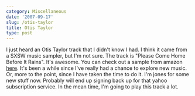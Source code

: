 ```yaml
---
category: Miscellaneous
date: '2007-09-17'
slug: /otis-taylor
title: Otis Taylor
type: post
---
```



I just heard an Otis Taylor track that I didn't know I had. I think
it came from a SXSW music sampler, but I'm not sure. The track is
"Please Come Home Before It Rains". It's awesome. You can check out
a sample from amazon
[here](http://www.amazon.com/gp/music/wma-pop-up/B0001XAJTI001001/ref=mu_sam_wma_001_001/002-7137960-9375224).
It's been a while since I've really had a chance to explore new
music. Or, more to the point, since I have taken the time to do it.
I'm jones for some new stuff now. Probably will end up signing back
up for that yahoo subscription service. In the mean time, I'm going
to play this track a lot.